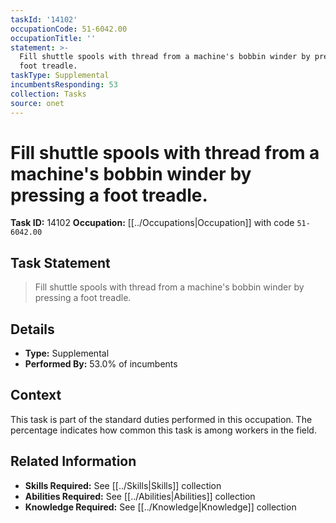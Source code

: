 ```yaml
---
taskId: '14102'
occupationCode: 51-6042.00
occupationTitle: ''
statement: >-
  Fill shuttle spools with thread from a machine's bobbin winder by pressing a
  foot treadle.
taskType: Supplemental
incumbentsResponding: 53
collection: Tasks
source: onet
---
```

# Fill shuttle spools with thread from a machine's bobbin winder by pressing a foot treadle.

**Task ID:** 14102
**Occupation:** [[../Occupations|Occupation]] with code `51-6042.00`

## Task Statement

> Fill shuttle spools with thread from a machine's bobbin winder by pressing a foot treadle.

## Details

- **Type:** Supplemental
- **Performed By:** 53.0% of incumbents

## Context

This task is part of the standard duties performed in this occupation. The percentage indicates how common this task is among workers in the field.

## Related Information

- **Skills Required:** See [[../Skills|Skills]] collection
- **Abilities Required:** See [[../Abilities|Abilities]] collection
- **Knowledge Required:** See [[../Knowledge|Knowledge]] collection
